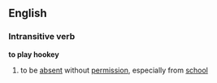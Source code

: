 ==English==
===Intransitive verb===
'''to play hookey'''
# to be [[absent]] without [[permission]], especially from [[school]]